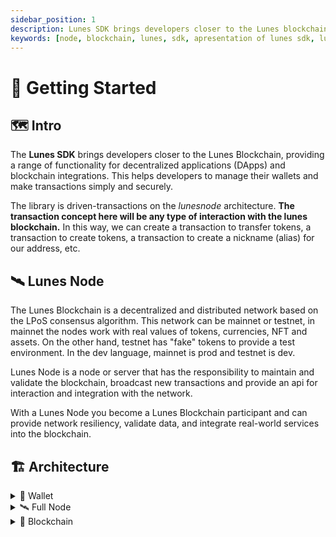 ```yaml
---
sidebar_position: 1
description: Lunes SDK brings developers closer to the Lunes blockchain
keywords: [node, blockchain, lunes, sdk, apresentation of lunes sdk, lunes sdk]
---
```



# 🏁 Getting Started

## 🗺 Intro

The **Lunes SDK** brings developers closer to the Lunes Blockchain,
providing a range of functionality for decentralized applications (DApps) and blockchain integrations.
This helps developers to manage their wallets and make transactions simply and securely.

The library is driven-transactions on the _lunesnode_ architecture.
**The transaction concept here will be any type of interaction with the lunes blockchain.**
In this way, we can create a transaction to transfer tokens, a transaction to create tokens,
a transaction to create a nickname (alias) for our address, etc.

## 🛰 Lunes Node

The Lunes Blockchain is a decentralized and distributed network based on the LPoS consensus algorithm. This network can be mainnet or testnet, in mainnet the nodes work with real values of tokens, currencies, NFT and assets. On the other hand, testnet has "fake" tokens to provide a test environment.
In the dev language, mainnet is prod and testnet is dev.

Lunes Node is a node or server that has the responsibility to maintain and validate the blockchain, broadcast new transactions and provide an api for interaction and integration with the network.

With a Lunes Node you become a Lunes Blockchain participant and can provide network resiliency, validate data, and integrate real-world services into the blockchain.

## 🏗 Architecture

<details>
  <summary>🔑 Wallet</summary>

**Web 2.0**
![image](/sdk/userweb2.png)

**Lunes Protocol**
![image](/sdk/userlunes.png)

</details>
<details>
  <summary>🛰 Full Node</summary>

**Web 2.0**
![image](/sdk/serverweb2.png)

**Lunes Protocol**
![image](/sdk/serverlunes.png)

</details>
<details>
  <summary>🔗 Blockchain</summary>

**Web 2.0**
![image](/sdk/databaseweb2.png)

**Lunes Protocol**
![image](/sdk/databaselunes.png)

</details>

